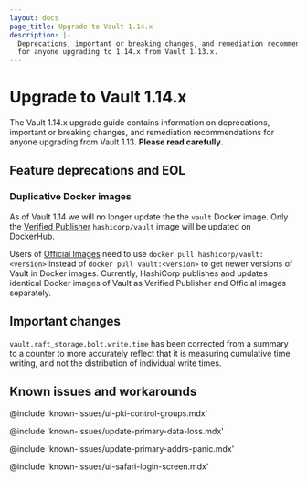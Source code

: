 ```yaml
---
layout: docs
page_title: Upgrade to Vault 1.14.x
description: |-
  Deprecations, important or breaking changes, and remediation recommendations
  for anyone upgrading to 1.14.x from Vault 1.13.x.
---
```


# Upgrade to Vault 1.14.x

The Vault 1.14.x upgrade guide contains information on deprecations, important
or breaking changes, and remediation recommendations for anyone upgrading from
Vault 1.13. **Please read carefully**.

## Feature deprecations and EOL

### Duplicative Docker images

As of Vault 1.14 we will no longer update the the `vault` Docker image.
Only the [Verified Publisher](https://hub.docker.com/r/hashicorp/vault)
`hashicorp/vault` image will be updated on DockerHub.

Users of [Official Images](https://hub.docker.com/_/vault) need to use
`docker pull hashicorp/vault:<version>` instead of `docker pull vault:<version>`
to get newer versions of Vault in Docker images. Currently, HashiCorp publishes
and updates identical Docker images of Vault as Verified Publisher and
Official images separately.

## Important changes

`vault.raft_storage.bolt.write.time` has been corrected from a summary to a counter to more accurately reflect that it
is measuring cumulative time writing, and not the distribution of individual write times.

## Known issues and workarounds

@include 'known-issues/ui-pki-control-groups.mdx'

@include 'known-issues/update-primary-data-loss.mdx'

@include 'known-issues/update-primary-addrs-panic.mdx'

@include 'known-issues/ui-safari-login-screen.mdx'

